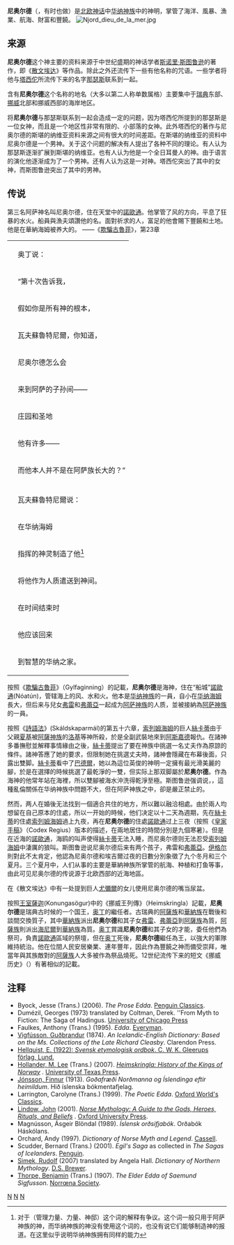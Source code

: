 '''尼奥尔德'''（{{lang|is|Njörðr}}，有时也做{{lang|is|Njörd}}）是[[北欧神话|北欧神话]]中[[华纳神族|华纳神族]]中的神明，掌管了海洋、風暴、漁業、航海、財富和豐饒。
[[File:Njord_dieu_de_la_mer.jpg|thumb]]

==来源==
'''尼奥尔德'''这个神主要的资料来源于中世纪盛期的神话学者[[斯诺里·斯图鲁逊|斯诺里·斯图鲁逊]]的著作，即《[[散文埃达|散文埃达]]》等作品。除此之外还流传下一些有他名称的咒语。一些学者将他与[[塔西佗|塔西佗]]所流传下来的名字[[那瑟斯|那瑟斯]]联系到一起。

含有'''尼奥尔德'''这个名称的地名（大多以第二人称单数属格{{lang|is|Njarðar}}）主要集中于[[瑞典|瑞典]]东部、[[挪威|挪威]]北部和挪威西部的海岸地区。

将'''尼奥尔德'''与那瑟斯联系到一起会造成一定的问题，因为塔西佗所提到的那瑟斯是一位女神，而且是一个地区性非常有限的、小部落的女神。此外塔西佗的著作与尼奥尔德的斯堪的纳维亚资料来源之间有很大的时间差距。在斯堪的纳维亚的资料中尼奥尔德是一个男神。关于这个问题的解决有人提出了各种不同的理论。有人认为那瑟斯逐渐扩展到斯堪的纳维亚。也有人认为他是一个全日耳曼人的神。由于语言的演化他逐渐成为了一个男神。还有人认为这是一对神。塔西佗突出了其中的女神，而斯图鲁逊突出了其中的男神。

==传说==

第三名阿萨神名叫尼奥尔德，住在天堂中的[[諾歐通|諾歐通]]。他掌管了风的方向，平息了狂暴的水火。船員與漁夫頌讚他的名。面對祈求的人，富足的他會賜下豐饒和土地。他是在華納海姆被养大的。
——《[[欺騙古魯菲|欺騙古魯菲]]》，第23章




{|
|-
|{{lang|is|Óðinn kvað:}}||奥丁说：
|-
|{{lang|is|"Seg þú þat it tíunda,}}||“第十次告诉我，
|-
|{{lang|is|alls þú tíva rök}}||假如你是所有神的根本，
|-
|{{lang|is|öll, Vafþrúðnir, vitir,}}||瓦夫蘇魯特尼爾，你知道，
|-
|{{lang|is|hvaðan Njörðr of kom}}||尼奥尔德怎么会
|-
|{{lang|is|með ása sonum -}}||来到阿萨的子孙间——
|-
|{{lang|is|hofum ok hörgum}}||庄园和圣地
|-
|{{lang|is|hann ræðr hundmörgum -}}||他有许多——
|-
|{{lang|is|ok varð-at hann ásum alinn."}}||而他本人并不是在阿萨族长大的？”
|-
|-
|{{lang|is|Vafþrúðnir kvað:}}||瓦夫蘇魯特尼爾说：
|-
|{{lang|is|"Í Vanaheimi}}||在华纳海姆
|-
|{{lang|is|skópu hann vís regin}}||指挥的神灵制造了他<ref>对于{{lang|is|regin}}（管理力量、力量、神邸）这个词的解释有争议。这个词一般只用于阿萨神族的神，而华纳神族的神没有使用这个词的，也没有说它们能够制造神的报道。在这里似乎说明华纳神族拥有同样的能力</ref>
|-
|{{lang|is|ok seldu at gíslingu goðum,}}||将他作为人质遣送到神间。
|-
|{{lang|is|í aldar rök}}||在时间结束时
|-
|{{lang|is|hann mun aftr koma}}||他应该回来
|-
|{{lang|is|heim með vísum vönum."}}||到智慧的华纳之家。
|}

按照《[[欺騙古魯菲|欺騙古魯菲]]》（Gylfaginning）的記載，'''尼奥尔德'''是海神，住在“船城”[[諾歐通|諾歐通]](Nóatún)，管辖海上的风、水和火。他本是[[华纳神族|华纳神族]]的一員，自小在[[华纳海姆|华纳海姆]]長大，但后来与兒女[[弗雷|弗雷]]和[[弗蕾亞|弗蕾亞]]一起成为[[阿萨神族|阿萨神族]]的人质，並被接納為[[阿萨神族|阿萨神族]]的一員。

按照《[[詩語法|詩語法]]》(Skáldskaparmál)的第五十六章，[[索列姆海姆|索列姆海姆]]的巨人[[絲卡蒂|絲卡蒂]]由于父親[[夏基|夏基]]被[[阿薩神族|阿薩神族]]的[[洛基|洛基]]等神所殺，於是全副武裝地來到[[阿斯嘉德|阿斯嘉德]]報仇。在諸神多番撫慰並解釋事情緣由之後，[[絲卡蒂|絲卡蒂]]提出了要在神族中挑選一名丈夫作為原諒的條件。諸神答應了她的要求，但限制她在挑選丈夫時，諸神會隱藏在布幕後面，只露出雙脚。[[絲卡蒂|絲卡蒂]]看中了[[巴德爾|巴德爾]]，她以為這位英俊的神明一定擁有最光滑美麗的腳，於是在選擇的時候挑選了最乾淨的一雙，但实际上那双脚屬於'''尼奥尔德'''。作為海神的他常年站在海裡，所以雙腳被海水沖洗得乾淨至極。斯图鲁逊强调说，{{Fact|[[絲卡蒂|絲卡蒂]]和尼奥尔德是兄妹关系|time=2011-09-23T08:08:23+00:00}}，這種亂倫關係在华纳神族中問題不大，但在阿萨神族之中，卻是嚴正禁止的。

然而，两人在婚後无法找到一個適合共住的地方，所以難以融洽相處。由於兩人均想留在自己原本的住處，所以一开始的時候，他们决定以十二天為週期，先在[[絲卡蒂|絲卡蒂]]的住處[[索列姆海姆|索列姆海姆]]過上九夜，再在'''尼奥尔德'''的住處[[諾歐通|諾歐通]]过上三夜（按照《[[皇家手稿|皇家手稿]]》（Codex Regius）版本的描述，在兩地居住的時間分別是九個寒暑）。但是在近海的[[諾歐通|諾歐通]]，海鸥的叫声使得[[絲卡蒂|絲卡蒂]]无法入睡，而尼奥尔德则无法忍受[[索列姆海姆|索列姆海姆]]中淒厲的狼叫。斯图鲁逊说尼奥尔德后来有两个孩子，弗雷和[[弗蕾亞|弗蕾亞]]。[[伊格尔|伊格尔]]則對此不太肯定，他認為尼奥尔德和埃吉爾过夜的日數分別象徵了九个冬月和三个夏月。三个夏月中，人们从事的主要是華納神族所掌管的航海、种植和打鱼等事，由此可见尼奥尔德的传说源于北欧西部的近海地區。

在《散文埃达》中有一处提到巨人[[尤彌爾|尤彌爾]]的女儿使用尼奥尔德的嘴当尿盆。

按照[[王室薩迦|王室薩迦]](Konungasögur)中的《挪威王列傳》（Heimskringla）記載，'''尼奥尔德'''是瑞典古时候的一个国王，[[奥丁|奥丁]]的繼任者。古瑞典的[[阿薩族|阿薩族]]和[[華納族|華納族]]在戰後和談間交換質子，其中[[華納族|華納族]]派出'''尼奥尔德'''和其子女[[弗雷|弗雷]]、[[弗蕾亞|弗蕾亞]]到[[阿薩族|阿薩族]]為質，[[阿薩族|阿薩族]]則派出[[海尼爾|海尼爾]]到[[華納族|華納族]]為質。[[奥丁|奥丁]]賞識'''尼奥尔德'''和其子女的才能，委任他們為祭司，負責[[諾歐通|諾歐通]]區域的祭壇，但在[[奥丁|奥丁]]死後，'''尼奥尔德'''繼任為王，以強大的軍隊維持統治。他在位間人民安居樂業、連年豐年，因此作為豐饒之神而備受崇拜，唯當年與其族敵對的[[阿薩族|阿薩族]]人大多被作為祭品燒死。12世纪流传下来的短文《挪威历史》（{{lang|la|Historia Norwegiæ}}）有著相似的記載。

==注释==
<references />
{{refbegin|2}}
*Byock, Jesse (Trans.) (2006). ''The Prose Edda''. [[Penguin_Classics|Penguin Classics]]. {{ISBN|0-14-044755-5}}
*Dumézil, Georges (1973) translated by Coltman, Derek. ''From Myth to Fiction: The Saga of Hadingus. [[University_of_Chicago_Press|University of Chicago Press]]
*Faulkes, Anthony (Trans.) (1995). ''Edda''. [[Everyman's_Library|Everyman]]. {{ISBN|0-460-87616-3}}
*[[Guðbrandur_Vigfússon|Vigfússon, Guðbrandur]] (1874). ''An Icelandic-English Dictionary: Based on the Ms. Collections of the Late Richard Cleasby''. Clarendon Press.
*[http://runeberg.org/svetym/ Hellquist, E. (1922): ''Svensk etymologisk ordbok''. C. W. K. Gleerups förlag, Lund.] {{Wayback|url=http://runeberg.org/svetym/ |date=20191228050720 }}
*[[Lee_M._Hollander|Hollander, M. Lee]] (Trans.) (2007). ''[https://books.google.com/books?id=qHpwje7-wNkC&printsec=frontcover&dq=Heimskringla:+History+of+the+Kings+of+Norway&lr=#v=onepage&q=&f=false Heimskringla: History of the Kings of Norway] {{Wayback|url=https://books.google.com/books?id=qHpwje7-wNkC&printsec=frontcover&dq=Heimskringla:+History+of+the+Kings+of+Norway&lr=#v=onepage&q=&f=false |date=20170126122140 }}''. [[University_of_Texas_Press|University of Texas Press]]. {{ISBN|978-0-292-73061-8}}
*[[Finnur_Jónsson_(philologist)|Jónsson, Finnur]] (1913). ''Goðafræði Norðmanna og Íslendinga eftir heimildum''. Hið íslenska bókmentafjelag.
*Larrington, Carolyne (Trans.) (1999). ''The Poetic Edda''. [[Oxford_World's_Classics|Oxford World's Classics]]. {{ISBN|0-19-283946-2}}
*[[John_Lindow|Lindow, John]] (2001). ''[https://books.google.com/books?id=KlT7tv3eMSwC&printsec=frontcover&source=gbs_navlinks_s#v=onepage&q=&f=false Norse Mythology: A Guide to the Gods, Heroes, Rituals, and Beliefs] {{Wayback|url=https://books.google.com/books?id=KlT7tv3eMSwC&printsec=frontcover&source=gbs_navlinks_s#v=onepage&q=&f=false |date=20170126122224 }}''. [[Oxford_University_Press|Oxford University Press]]. {{ISBN|0-19-515382-0}}
*Magnússon, Ásgeir Blöndal (1989). ''Íslensk orðsifjabók''. Orðabók Háskólans.
*Orchard, Andy (1997). ''Dictionary of Norse Myth and Legend''. [[Orion_Publishing_Group|Cassell]]. {{ISBN|0-304-34520-2}}
*Scudder, Bernard (Trans.) (2001). ''Egil's Saga'' as collected in ''The Sagas of Icelanders''. [[Penguin_Group|Penguin]]. {{ISBN|0-14-100003-1}}
*[[Rudolf_Simek|Simek, Rudolf]] (2007) translated by Angela Hall. ''Dictionary of Northern Mythology''. [[Boydell_&_Brewer|D.S. Brewer]]. {{ISBN|0-85991-513-1}}
*[[Benjamin_Thorpe|Thorpe, Benjamin]] (Trans.) (1907). ''The Elder Edda of Saemund Sigfusson''. [[Norrœna_Society|Norrœna Society]].
{{refend}}

[[Category:北歐神祇|N]]
[[Category:風神|N]]
[[Category:海神|N]]

{{北歐神話}}